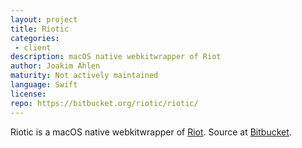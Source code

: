 ```yaml
---
layout: project
title: Riotic
categories:
 - client
description: macOS native webkitwrapper of Riot
author: Joakim Ahlen
maturity: Not actively maintained
language: Swift
license:
repo: https://bitbucket.org/riotic/riotic/
---
```


Riotic is a macOS native webkitwrapper of [Riot](./riot.html). Source at [Bitbucket](https://bitbucket.org/riotic/riotic/).
